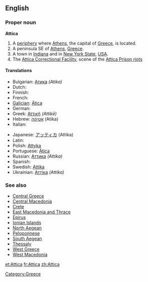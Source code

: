 ==English==

===Proper noun===
{{wikipedia}}
'''Attica'''

# A [[periphery]] where [[Athens]], the capital of [[Greece]], is located.
# A peninsula SE of [[Athens]], [[Greece]].
# A town in [[Indiana]] and in [[New York State]], [[USA]].
# The [[w:Attica Correctional Facility|Attica Correctional Facility]], scene of the [[w:Attica Prison riots|Attica Prison riots]]

====Translations====
{{trans-top|a periphery}}
* Bulgarian: [[Атика]] ''(Atika)'' {{f}}
* Dutch: {{t-|nl|Attica}}
* Finnish: {{t|fi|Attika}}
* French: {{t+|fr|Attique}}
* [[Galician]]: [[Ática]] {{f}}
* German: {{t+|de|Attika}}
* Greek: [[Αττική]] ''(Attikē)''
* Hebrew: [[אטיקה]] (Atika) {{f}}
* Italian: {{t-|it|Attica|f}}
{{trans-mid}}
* Japanese: [[アッティカ]] (Attika)
* Latin: {{t-|la|Attica|f}}
* Polish: [[Attyka]] {{f}}
* Portuguese: [[Ática]] {{f}}
* Russian: [[Аттика]] ''(Attika)'' {{f}}
* Spanish: {{t+|es|Ática|f}}
* Swedish: [[Attika]]
* Ukrainian: [[Аттіка]] ''(Attika)'' {{f}}
{{trans-bottom}}

===See also===
* [[Central Greece]]
* [[Central Macedonia]]
* [[Crete]]
* [[East Macedonia and Thrace]]
* [[Epirus]]
* [[Ionian Islands]]
* [[North Aegean]]
* [[Peloponnese]]
* [[South Aegean]]
* [[Thessaly]]
* [[West Greece]]
* [[West Macedonia]]

[[Category:Greece]]

[[et:Attica]]
[[fr:Attica]]
[[zh:Attica]]